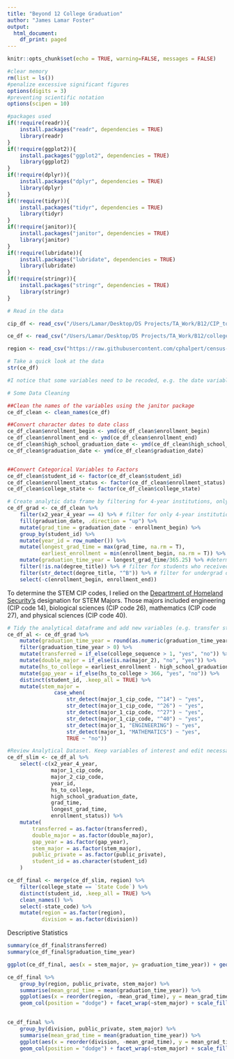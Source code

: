 ```yaml
---
title: "Beyond 12 College Graduation"
author: "James Lamar Foster"
output:
  html_document:
    df_print: paged
---
```


```r
knitr::opts_chunk$set(echo = TRUE, warning=FALSE, messages = FALSE)

#clear memory
rm(list = ls())
#penalize excessive significant figures
options(digits = 3)
#preventing scientific notation
options(scipen = 10)
```

```r
#packages used
if(!require(readr)){
    install.packages("readr", dependencies = TRUE)
    library(readr)
}
if(!require(ggplot2)){
    install.packages("ggplot2", dependencies = TRUE)
    library(ggplot2)
}
if(!require(dplyr)){
    install.packages("dplyr", dependencies = TRUE)
    library(dplyr)
}
if(!require(tidyr)){
    install.packages("tidyr", dependencies = TRUE)
    library(tidyr)
}
if(!require(janitor)){
    install.packages("janitor", dependencies = TRUE)
    library(janitor)
}
if(!require(lubridate)){
    install.packages("lubridate", dependencies = TRUE)
    library(lubridate)
}
if(!require(stringr)){
    install.packages("stringr", dependencies = TRUE)
    library(stringr)
}
```

```r
# Read in the data 

cip_df <- read_csv("/Users/Lamar/Desktop/DS Projects/TA_Work/B12/CIP_to_majors.csv")

ce_df <- read_csv("/Users/Lamar/Desktop/DS Projects/TA_Work/B12/college_enrollment.csv")

region <- read_csv("https://raw.githubusercontent.com/cphalpert/census-regions/master/us%20census%20bureau%20regions%20and%20divisions.csv")
```

```r
# Take a quick look at the data 
str(ce_df)

#I notice that some variables need to be recoded, e.g. the date variables 
```

```r
# Some Data Cleaning 

##Clean the names of the variables using the janitor package 
ce_df_clean <- clean_names(ce_df) 

##Convert character dates to date class
ce_df_clean$enrollment_begin <- ymd(ce_df_clean$enrollment_begin)
ce_df_clean$enrollment_end <- ymd(ce_df_clean$enrollment_end)
ce_df_clean$high_school_graduation_date <- ymd(ce_df_clean$high_school_graduation_date)
ce_df_clean$graduation_date <- ymd(ce_df_clean$graduation_date)


##Convert Categorical Variables to Factors 
ce_df_clean$student_id <- factor(ce_df_clean$student_id)
ce_df_clean$enrollment_status <- factor(ce_df_clean$enrollment_status)
ce_df_clean$college_state <- factor(ce_df_clean$college_state)
```

```r
# Create analytic data frame by filtering for 4-year institutions, only undergrad degrees, and determine time it took for students to graduate 
ce_df_grad <- ce_df_clean %>% 
    filter(x2_year_4_year == 4) %>% # filter for only 4-year institutions
    fill(graduation_date, .direction = "up") %>% 
    mutate(grad_time = graduation_date - enrollment_begin) %>%
    group_by(student_id) %>% 
    mutate(year_id = row_number()) %>%
    mutate(longest_grad_time = max(grad_time, na.rm = T),
           earliest_enrollment = min(enrollment_begin, na.rm = T)) %>% #determine graduation time in days
    mutate(graduation_time_year = longest_grad_time/365.25) %>% #determine graduation time in years
    filter(!is.na(degree_title)) %>% # filter for students who received their degree 
    filter(str_detect(degree_title, "^B")) %>% # filter for undergrad degrees
    select(-c(enrollment_begin, enrollment_end))
```


To determine the STEM CIP codes, I relied on the [Department of Homeland Security's](https://www.ice.gov/sites/default/files/documents/stem-list.pdf) designation for STEM Majors. Those majors included engineering (CIP code 14), biological sciences (CIP code 26), mathematics (CIP code 27), and physical sciences (CIP code 40).
```r
# Tidy the analytical dataframe and add new variables (e.g. transfer student, STEM Majors, double major, gap year, etc.)
ce_df_al <- ce_df_grad %>% 
    mutate(graduation_time_year = round(as.numeric(graduation_time_year),2)) %>% 
    filter(graduation_time_year > 0) %>% 
    mutate(transferred = if_else(college_sequence > 1, "yes", "no")) %>%
    mutate(double_major = if_else(is.na(major_2), "no", "yes")) %>%
    mutate(hs_to_college = earliest_enrollment - high_school_graduation_date) %>% 
    mutate(gap_year = if_else(hs_to_college > 366, "yes", "no")) %>% 
    distinct(student_id, .keep_all = TRUE) %>% 
    mutate(stem_major = 
               case_when(
                   str_detect(major_1_cip_code, "^14") ~ "yes",
                   str_detect(major_1_cip_code, "^26") ~ "yes",
                   str_detect(major_1_cip_code, "^27") ~ "yes",
                   str_detect(major_1_cip_code, "^40") ~ "yes",
                   str_detect(major_1, "ENGINEERING") ~ "yes",
                   str_detect(major_1, "MATHEMATICS") ~ "yes",
                   TRUE ~ "no"))
```

```r
#Review Analytical Dataset. Keep variables of interest and edit necessary variables (e.g. categorical variables to factors)
ce_df_slim <- ce_df_al %>% 
    select(-c(x2_year_4_year, 
              major_1_cip_code, 
              major_2_cip_code, 
              year_id, 
              hs_to_college, 
              high_school_graduation_date,
              grad_time,
              longest_grad_time,
              enrollment_status)) %>% 
    mutate(
        transferred = as.factor(transferred),
        double_major = as.factor(double_major),
        gap_year = as.factor(gap_year),
        stem_major = as.factor(stem_major),
        public_private = as.factor(public_private),
        student_id = as.character(student_id)
    )
```

```r
ce_df_final <- merge(ce_df_slim, region) %>%
    filter(college_state == `State Code`) %>% 
    distinct(student_id, .keep_all = TRUE) %>% 
    clean_names() %>% 
    select(-state_code) %>% 
    mutate(region = as.factor(region),
           division = as.factor(division))
```


Descriptive Statistics
```r
summary(ce_df_final$transferred)
summary(ce_df_final$graduation_time_year)
```

```r
ggplot(ce_df_final, aes(x = stem_major, y= graduation_time_year)) + geom_boxplot(outlier.colour = "red", outlier.shape = 8) + stat_summary(fun = mean, geom = "point", shape = 23, fill = "blue") + facet_wrap(~public_private) + theme_classic() + labs(y = "Years to Graduate", x = "STEM Major", title = "Boxplot of Graduation Time for STEM Majors", subtitle = "Public and Private Higher Education Institutions in the US")

```

```r
ce_df_final %>% 
    group_by(region, public_private, stem_major) %>% 
    summarise(mean_grad_time = mean(graduation_time_year)) %>% 
    ggplot(aes(x = reorder(region, -mean_grad_time), y = mean_grad_time, fill = public_private)) + 
    geom_col(position = "dodge") + facet_wrap(~stem_major) + scale_fill_manual(values=c("#4b2e83", "#85754d")) + theme_classic() + labs(title = "Average Years to Graduate for STEM Majors attending College", subtitle = "no= Not a STEM Major, yes = STEM Major", x = "Region", y = "Average Years to Graduate", fill = "College Type")
    
```

```r
ce_df_final %>% 
    group_by(division, public_private, stem_major) %>% 
    summarise(mean_grad_time = mean(graduation_time_year)) %>% 
    ggplot(aes(x = reorder(division, -mean_grad_time), y = mean_grad_time, fill = public_private)) + 
    geom_col(position = "dodge") + facet_wrap(~stem_major) + scale_fill_manual(values=c("#4b2e83", "#85754d")) + theme_classic() + labs(title = "Average Years to Graduate for STEM Majors attending College", subtitle = "no= Not a STEM Major, yes = STEM Major", x = "Census Division", y = "Average Years to Graduate", fill = "College Type") + coord_flip()
```


